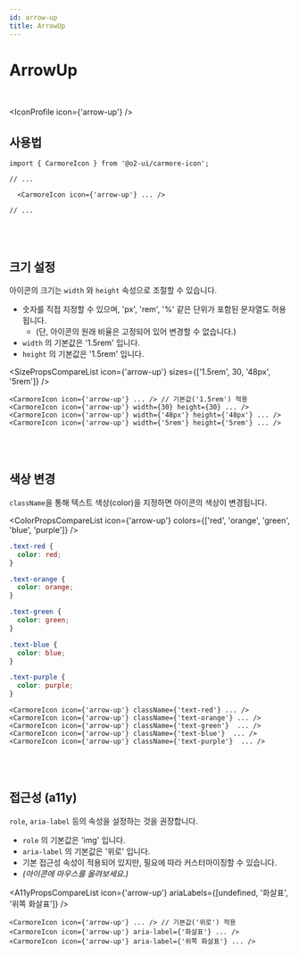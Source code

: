 ```yaml
---
id: arrow-up
title: ArrowUp
---
```




# ArrowUp

<br />

<IconProfile icon={'arrow-up'} />

## 사용법

```tsx
import { CarmoreIcon } from '@o2-ui/carmore-icon';

// ...

  <CarmoreIcon icon={'arrow-up'} ... />

// ...
```

<br />
<br />

## 크기 설정

아이콘의 크기는 `width` 와 `height` 속성으로 조절할 수 있습니다.

- 숫자를 직접 지정할 수 있으며, 'px', 'rem', '%' 같은 단위가 포함된 문자열도 허용됩니다.
  - (단, 아이콘의 원래 비율은 고정되어 있어 변경할 수 없습니다.)
- `width` 의 기본값은 '1.5rem' 입니다.
- `height` 의 기본값은 '1.5rem' 입니다.

<SizePropsCompareList icon={'arrow-up'} sizes={['1.5rem', 30, '48px', '5rem']} />

```tsx
<CarmoreIcon icon={'arrow-up'} ... /> // 기본값('1.5rem') 적용
<CarmoreIcon icon={'arrow-up'} width={30} height={30} ... />
<CarmoreIcon icon={'arrow-up'} width={'48px'} height={'48px'} ... />
<CarmoreIcon icon={'arrow-up'} width={'5rem'} height={'5rem'} ... />
```

<br />
<br />

## 색상 변경

`className`을 통해 텍스트 색상(color)을 지정하면 아이콘의 색상이 변경됩니다.

<ColorPropsCompareList icon={'arrow-up'} colors={['red', 'orange', 'green', 'blue', 'purple']} />

```css
.text-red {
  color: red;
}

.text-orange {
  color: orange;
}

.text-green {
  color: green;
}

.text-blue {
  color: blue;
}

.text-purple {
  color: purple;
}
```

```tsx
<CarmoreIcon icon={'arrow-up'} className={'text-red'} ... />
<CarmoreIcon icon={'arrow-up'} className={'text-orange'} ... />
<CarmoreIcon icon={'arrow-up'} className={'text-green'}  ... />
<CarmoreIcon icon={'arrow-up'} className={'text-blue'}  ... />
<CarmoreIcon icon={'arrow-up'} className={'text-purple'}  ... />
```

<br />
<br />

## 접근성 (a11y)

`role`, `aria-label` 등의 속성을 설정하는 것을 권장합니다.

- `role` 의 기본값은 'img' 입니다.
- `aria-label` 의 기본값은 '위로' 입니다.
- 기본 접근성 속성이 적용되어 있지만, 필요에 따라 커스터마이징할 수 있습니다.
- _(아이콘에 마우스를 올려보세요.)_

<A11yPropsCompareList icon={'arrow-up'} ariaLabels={[undefined, '화살표', '위쪽 화살표']} />

```tsx
<CarmoreIcon icon={'arrow-up'} ... /> // 기본값('위로') 적용
<CarmoreIcon icon={'arrow-up'} aria-label={'화살표'} ... />
<CarmoreIcon icon={'arrow-up'} aria-label={'위쪽 화살표'} ... />
```
